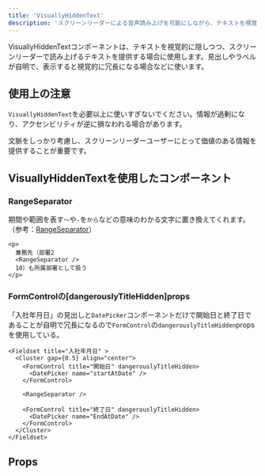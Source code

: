 ```yaml
---
title: 'VisuallyHiddenText'
description: 'スクリーンリーダーによる音声読み上げを可能にしながら、テキストを視覚的に隠したい場合に使用するコンポーネントです。'
---
```



VisuallyHiddenTextコンポーネントは、テキストを視覚的に隠しつつ、スクリーンリーダーで読み上げるテキストを提供する場合に使用します。見出しやラベルが自明で、表示すると視覚的に冗長になる場合などに使います。

## 使用上の注意

`VisuallyHiddenText`を必要以上に使いすぎないでください。情報が過剰になり、アクセシビリティが逆に損なわれる場合があります。

文脈をしっかり考慮し、スクリーンリーダーユーザーにとって価値のある情報を提供することが重要です。

## VisuallyHiddenTextを使用したコンポーネント

### RangeSeparator
期間や範囲を表す`〜`や`-`を`から`などの意味のわかる文字に置き換えてくれます。（参考：[RangeSeparator](/products/components/range-separator/)）

```tsx editable
<p>
  兼務先（部署2
  <RangeSeparator />
  10）も所属部署として扱う
</p>
```

### FormControlの[dangerouslyTitleHidden]props
「入社年月日」の見出しと`DatePicker`コンポーネントだけで開始日と終了日であることが自明で冗長になるので`FormControl`の`dangerouslyTitleHidden`propsを使用している。

```tsx editable
<Fieldset title="入社年月日" >
  <Cluster gap={0.5} align="center">
    <FormControl title="開始日" dangerouslyTitleHidden>
      <DatePicker name="startAtDate" />
    </FormControl>

    <RangeSeparator />

    <FormControl title="終了日" dangerouslyTitleHidden>
      <DatePicker name="EndAtDate" />
    </FormControl>
  </Cluster>
</Fieldset>
```


## Props

<ComponentPropsTable name="VisuallyHiddenText" />

